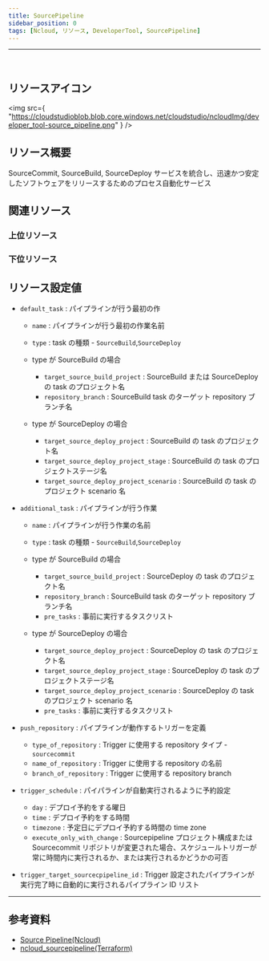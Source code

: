 ```yaml
---
title: SourcePipeline
sidebar_position: 0
tags: [Ncloud, リソース, DeveloperTool, SourcePipeline]
---
```


<hr />
<br />

## リソースアイコン

<img
    src={
        "https://cloudstudioblob.blob.core.windows.net/cloudstudio/ncloudImg/developer_tool-source_pipeline.png"
    }
/>

## リソース概要

SourceCommit, SourceBuild, SourceDeploy サービスを統合し、迅速かつ安定したソフトウェアをリリースするためのプロセス自動化サービス

## 関連リソース

### 上位リソース

### 下位リソース

## リソース設定値

-   `default_task` : パイプラインが行う最初の作

    -   `name` : パイプラインが行う最初の作業名前
    -   `type` : task の種類 - `SourceBuild`,`SourceDeploy`

    -   type が SourceBuild の場合

        -   `target_source_build_project` : SourceBuild または SourceDeploy の task のプロジェクト名
        -   `repository_branch` : SourceBuild task のターゲット repository ブランチ名

    -   type が SourceDeploy の場合
        -   `target_source_deploy_project` : SourceBuild の task のプロジェクト名
        -   `target_source_deploy_project_stage` : SourceBuild の task のプロジェクトステージ名
        -   `target_source_deploy_project_scenario` : SourceBuild の task のプロジェクト scenario 名

-   `additional_task` : パイプラインが行う作業

    -   `name` : パイプラインが行う作業の名前
    -   `type` : task の種類 - `SourceBuild`,`SourceDeploy`

    -   type が SourceBuild の場合

        -   `target_source_build_project` : SourceDeploy の task のプロジェクト名
        -   `repository_branch` : SourceBuild task のターゲット repository ブランチ名
        -   `pre_tasks` : 事前に実行するタスクリスト

    -   type が SourceDeploy の場合
        -   `target_source_deploy_project` : SourceDeploy の task のプロジェクト名
        -   `target_source_deploy_project_stage` : SourceDeploy の task のプロジェクトステージ名
        -   `target_source_deploy_project_scenario` : SourceDeploy の task のプロジェクト scenario 名
        -   `pre_tasks` : 事前に実行するタスクリスト

-   `push_repository` : パイプラインが動作するトリガーを定義

    -   `type_of_repository` : Trigger に使用する repository タイプ - `sourcecommit`
    -   `name_of_repository` : Trigger に使用する repository の名前
    -   `branch_of_repository` : Trigger に使用する repository branch

-   `trigger_schedule` : パイパラインが自動実行されるように予約設定

    -   `day` : デプロイ予約をする曜日
    -   `time` : デプロイ予約をする時間
    -   `timezone` : 予定日にデプロイ予約する時間の time zone
    -   `execute_only_with_change` : Sourcepipeline プロジェクト構成または Sourcecommit リポジトリが変更された場合、スケジュールトリガーが常に時間内に実行されるか、または実行されるかどうかの可否

-   `trigger_target_sourcecpipeline_id` : Trigger 設定されたパイプラインが実行完了時に自動的に実行されるパイプライン ID リスト

---

## 参考資料

-   [Source Pipeline(Ncloud)](https://www.ncloud.com/product/devTools/sourcePipeline)
-   [ncloud_sourcepipeline(Terraform)](https://registry.terraform.io/providers/NaverCloudPlatform/ncloud/latest/docs/resources/sourcepipeline_project)
